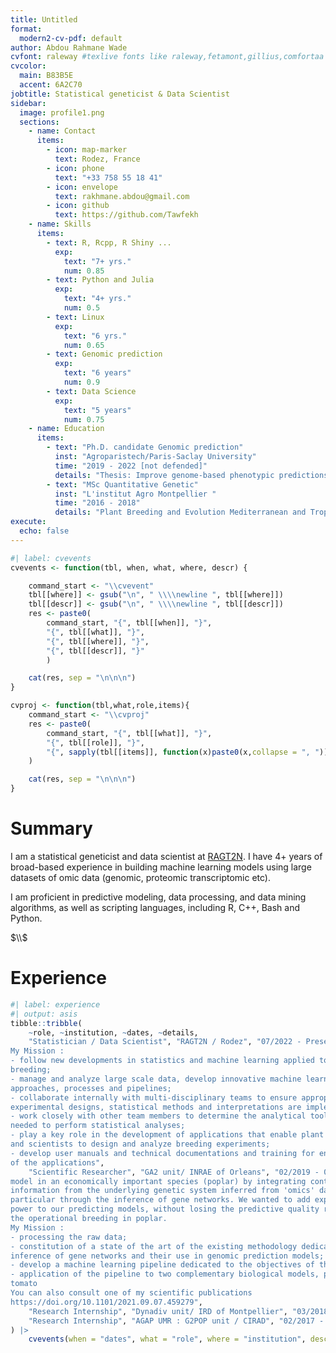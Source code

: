 ```yaml
---
title: Untitled
format:
  modern2-cv-pdf: default
author: Abdou Rahmane Wade
cvfont: raleway #texlive fonts like raleway,fetamont,gillius,comfortaa
cvcolor: 
  main: B83B5E
  accent: 6A2C70
jobtitle: Statistical geneticist & Data Scientist 
sidebar:
  image: profile1.png
  sections: 
    - name: Contact
      items:
        - icon: map-marker
          text: Rodez, France
        - icon: phone
          text: "+33 758 55 18 41"
        - icon: envelope
          text: rakhmane.abdou@gmail.com 
        - icon: github
          text: https://github.com/Tawfekh
    - name: Skills
      items:
        - text: R, Rcpp, R Shiny ...
          exp: 
            text: "7+ yrs."
            num: 0.85
        - text: Python and Julia
          exp: 
            text: "4+ yrs."
            num: 0.5
        - text: Linux
          exp: 
            text: "6 yrs."
            num: 0.65
        - text: Genomic prediction
          exp: 
            text: "6 years"
            num: 0.9
        - text: Data Science
          exp: 
            text: "5 years"
            num: 0.75
    - name: Education
      items:
        - text: "Ph.D. candidate Genomic prediction"
          inst: "Agroparistech/Paris-Saclay University"
          time: "2019 - 2022 [not defended]"
          details: "Thesis: Improve genome-based phenotypic predictions with a systems biology approach"
        - text: "MSc Quantitative Genetic"
          inst: "L'institut Agro Montpellier "
          time: "2016 - 2018"
          details: "Plant Breeding and Evolution Mediterranean and Tropical Plants"
execute: 
  echo: false
---
```


```r
#| label: cvevents
cvevents <- function(tbl, when, what, where, descr) {

    command_start <- "\\cvevent"
    tbl[[where]] <- gsub("\n", " \\\\newline ", tbl[[where]])
    tbl[[descr]] <- gsub("\n", " \\\\newline ", tbl[[descr]])
    res <- paste0(
        command_start, "{", tbl[[when]], "}", 
        "{", tbl[[what]], "}",
        "{", tbl[[where]], "}",
        "{", tbl[[descr]], "}"
        )

    cat(res, sep = "\n\n\n")
}

cvproj <- function(tbl,what,role,items){
    command_start <- "\\cvproj"
    res <- paste0(
        command_start, "{", tbl[[what]], "}",
        "{", tbl[[role]], "}",
        "{", sapply(tbl[[items]], function(x)paste0(x,collapse = ", ")), "}"
    )

    cat(res, sep = "\n\n\n")
}
```

# Summary

I am a statistical geneticist and data scientist at [RAGT2N](https://www.ragt.fr/). I have 4+ years of broad-based experience in building machine learning models using large datasets of omic data (genomic, proteomic transcriptomic etc).

I am proficient in predictive modeling, data processing, and data mining algorithms, as well as scripting languages, including R, C++, Bash and Python.

$\\$

# Experience

```r
#| label: experience
#| output: asis
tibble::tribble(
    ~role, ~institution, ~dates, ~details,
    "Statistician / Data Scientist", "RAGT2N / Rodez", "07/2022 - Present", "Develop new methodologies and tools in the context of data-driven and predictive breeding using molecular and environmental data and supporting the breeding programs with statistical analyses and visualization of results.
My Mission :
- follow new developments in statistics and machine learning applied to plant
breeding;
- manage and analyze large scale data, develop innovative machine learning
approaches, processes and pipelines;
- collaborate internally with multi-disciplinary teams to ensure appropriate
experimental designs, statistical methods and interpretations are implemented;
- work closely with other team members to determine the analytical tools
needed to perform statistical analyses;
- play a key role in the development of applications that enable plant breeders
and scientists to design and analyze breeding experiments;
- develop user manuals and technical documentations and training for endusers
of the applications",
    "Scientific Researcher", "GA2 unit/ INRAE of Orleans", "02/2019 - 06/2022","The main objective of was to improve genome-wide based phenotype predictions
model in an economically important species (poplar) by integrating contextual
information from the underlying genetic system inferred from 'omics' data, in
particular through the inference of gene networks. We wanted to add explanatory
power to our predicting models, without losing the predictive quality required for
the operational breeding in poplar.
My Mission :
- processing the raw data;
- constitution of a state of the art of the existing methodology dedicated to the
inference of gene networks and their use in genomic prediction models;
- develop a machine learning pipeline dedicated to the objectives of the project;
- application of the pipeline to two complementary biological models, poplar and
tomato
You can also consult one of my scientific publications
https://doi.org/10.1101/2021.09.07.459279",
    "Research Internship", "Dynadiv unit/ IRD of Montpellier", "03/2018 - 09/2018", " I used a machine learning model to detect selection signals in the genome of an african cereal along its evolutionary history.",
    "Research Internship", "AGAP UMR : G2POP unit / CIRAD", "02/2017 - 03/2017", "I used a regression model to predict the proportion of two wheat varieties using reflectance data measured with a hyperspectral infrared camera and a nearinfrared spectrophotometer."
) |>
    cvevents(when = "dates", what = "role", where = "institution", descr = "details")
```

<!-- # Projects -->

<!-- See my [github profile](https://github.com/schochastics) for a comprehensive list of open source projects. -->

<!-- ```{r} -->
<!-- #| label: proj -->
<!-- #| output: asis -->
<!-- tibble::tribble( -->
<!--     ~what, ~role, ~items, -->
<!--     "R packages", "Creator and Maintainer", c("edgebundle", "graphlayouts", "levelnet", "netrankr", "netUtils", "networkdata", "PSAWR", "roughnet", "roughsf", "rtoot", "Rtumblr", "signnet", "snahelper", "webbotparseR", "webtrackR"), -->
<!--     "R packages", "Contributor", c("backbone", "ggraph", "multigraphr", "netropy", "rang", "rgraph6"), -->
<!--     "Quarto extensions", "Creator and Maintainer", -->
<!--     c("Academicons (shortcodes)", "Blackboard (revealjs theme)", "sketchy (html theme)", "share buttons (filter)", "nutshell (filter)", "quartocities (website template)", "quartocv (cv templates)"), -->
<!--     "soccerverse.com (football analytics website)", "Creator and Maintainer", -->
<!--     c( -->
<!--         "Manual and automated gathering of football results around the world", -->
<!--         "Harmonizing data (e.g. club names and managers)", -->
<!--         "Implementation of ranking algorithms", -->
<!--         "Predicting of league tables and matchforecasting", -->
<!--         "Uses R, JavaScript, HTML, and CSS", -->
<!--         "around 1000 visitors/month" -->
<!--     ) -->
<!-- ) |> -->
<!--     cvproj(what = "what", role = "role", items = "items") -->

<!-- ``` -->
